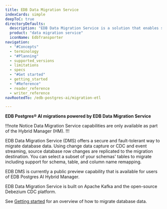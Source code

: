 ```yaml
---
title: EDB Data Migration Service
indexCards: simple
deepToC: true
directoryDefaults:
  description: "EDB Data Migration Service is a solution that enables secure, fault-tolerant, and performant migrations."
  product: "data migration service"
  iconName: EdbTransporter
navigation:
  - "#Concepts"
  - terminology
  - "#Planning"
  - supported_versions
  - limitations
  - specs
  - "#Get started"
  - getting_started
  - "#Reference"
  - reader_reference
  - writer_reference
navRootedTo: /edb-postgres-ai/migration-etl

---
```


**EDB Postgres® AI migrations powered by EDB Data Migration Service**

!!!note Notice
   Data Migration Service capabilities are only available as part of the Hybrid Manager (HM).
!!!

EDB Data Migration Service (DMS) offers a secure and fault-tolerant way to migrate database data. Using change data capture or CDC and event streaming, source database row changes are replicated to the migration destination. You can select a subset of your schemas' tables to migrate including support for schema, table, and column name remapping.

EDB DMS is currently a public preview capability that is available for users of EDB Postgres AI Hybrid Manager.

EDB Data Migration Service is built on Apache Kafka and the open-source Debezium CDC platform.

See [Getting started](./getting_started/) for an overview of how to migrate database data.
